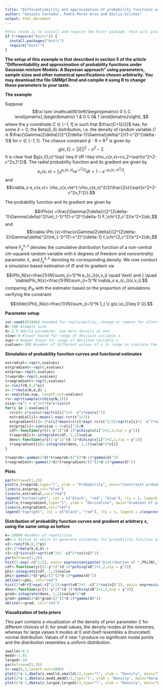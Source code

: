 ```yaml
---
title: "Differentiability and approximation of probability functions under  Gaussian mixture Models: A Bayesian approach"
author: "Gonzalo Contador, Pedro Perez-Aros and Emilio Vilches"
output: html_document
---
```




```r
#this chunk is to install and require the knitr package, that will produce an html or pdf output report 
if (!require("knitr")) {
  install.packages("knitr") 
  require("knitr") 
}
```

**The setup of this example is that described in section 5 of the article "Differentiability and approximation of probability functions under
Gaussian mixture Models: A Bayesian approach" using parameters, sample sizes and other numerical specifications chosen arbitrarily. You may download the file GMMpf.Rmd and compile it using R to change these parameters to your taste.**


**The example**

Suppose $$\xi \sim \mathcal{N}\left(\begin{pmatrix}	0 \\ C \end{pmatrix},\begin{bmatrix} 1 & 0 \\ 0& 1 \end{bmatrix}\right), $$
where the y coordinate $C \in [-1,1]$ is such that $\frac{C+1}{2}$ has, for some $\delta>0$, the Beta($\delta,\delta$) distribution, i.e. the density of random variable $C$ is $\frac{\Gamma(2\delta)}{2^{2\delta-1}\Gamma(\delta)^2}(1-c^2)^{\delta-1}$ for $c\in [-1,1]$. The chance constraint $g:\mathbb{R} \times \mathbb{R}^2$ is given by 
$$g(x,\xi)=||\xi||^2-x^2-2.$$
It is clear that $g(x,(0,c)^\top) \leq 0 \iff r\leq \rho_c(x,v)=cv_2+\sqrt{x^2+2-c^2v_1^2}$. The radial probability function and its gradient are given by 
$$e_c(x,v)= \int_0^{\rho_c(x,v)}re^{-r^2/2}dt=1-e^{-\rho_c(x,v)^2/2},$$ and 
$$\nabla_x e_c(x,v)= \rho_c(x,v)e^{-\rho_c(x,v)^2/2}\frac{2x}{\sqrt{x^2+2-c^2v_1^2}}.$$

The probability function and its gradient are given by

$$\Phi(x)
  =\frac{\Gamma(2\delta)}{2^{2\delta-1}\Gamma(\delta)^2}\int_{-1}^1(1-c^2)^{\delta-1} F_\chi^{2,c^2}(x^2+2)dc,$$
and
$$\nabla \Phi (x)=\frac{x\Gamma(2\delta)}{2^{2\delta-2}\Gamma(\delta)^2}\int_{-1}^1(1-c^2)^{\delta-1} f_\chi^{2,c^2}(x^2+2)dc,$$

where $F_\chi^{k,\lambda}$ denotes the cumulative distribution function of a non-central chi-squared random variable with $k$ degrees of freedom and noncentrality parameter $\lambda$, and $f_\chi^{k,\lambda}$ denoting its corresponding density. We now conduct a simulation based estimation of $\Phi$ and its gradient vía 

$$\Phi_N(x)=\frac{1}{N}\sum_{i=1}^N e_{c_i}(x,v_i) \quad \text{ and } \quad \nabla\Phi_N(x)=\frac{1}{N}\sum_{i=1}^N \nabla_x e_{c_i}(x,v_i).$$
comparing $\Phi_N$ with the estimator based on the proportion of simulations verifying the constraint

$$\tilde{\Phi}_N(x)=\frac{1}{N}\sum_{i=1}^N 1_{ \{ g(x,\xi_i)\leq 0 \}}.$$


**Parameter setup** 

```r
set.seed(681986) #seeded for replicability, change or remove for alternate samples
N<-100 #sample size
d<-2.5 #delta parameter, see more details at end
xlow<-0 #lower bound for range of decision variable x
xup<-4 #upper bound for range of decision variable x
xvalues<-200 #number of different values of x in range to simulate the probability function and estimators

```

**Simulation of probability function curves and functional estimates** 
```r
estradial<-rep(0,xvalues)
estgradient<-rep(0,xvalues)
estprop<-rep(0,xvalues)
trueprob<-rep(0,xvalues)
truegradient<-rep(0,xvalues)
v<-runif(N,0,2*pi)
c<-2*rbeta(N,d,d)-1
x<-seq(xlow,xup, length.out=xvalues)
rs<-sqrt(sample(rchisq(N,2)))
xisq<-rs^2 + c^2+2*rs*c*sin(v)
for(i in 1:xvalues){
  rcrit<-c*sin(v)+sqrt(x[i]^2+2 -c^2*cos(v)^2)
  estradial[i]<-mean(1-exp(-rcrit^2/2))
  estgradient[i]<-2*x[i]*mean(rcrit*exp(-rcrit^2/2)/sqrt(x[i]+2 -c^2*cos(v)^2))
  estprop[i]<-sum(xisq < 2+x[i]^2)/N
  cdf<-function(y){(1-y^2)^(d-1)*pchisq(x[i]^2+2,2,ncp = y^2)}
  trueprob[i]<-integrate(cdf,-1,1)$value
  dens<-function(y){(1-y^2)^(d-1)*dchisq(x[i]^2+2,2,ncp = y^2)}
  truegradient[i]<-integrate(dens,-1,1)$value*2*x[i]
}

trueprob<-gamma(2*d)*trueprob/(2^(2*d-1)*gamma(d)^2)
truegradient<-gamma(2*d)*truegradient/(2^(2*d-2)*gamma(d)^2)
```

**Plots**

```r
par(mfrow=c(1,2))
plot(x,trueprob,type="l", ylab = "Probability", main="Constraint probability")
lines(x,estprop,col="blue")
lines(x,estradial,col="red")
legend("bottomright", col = c("black", "red", "blue"), lty = 1, legend = c(expression(Phi), expression(Phi[N]), expression(tilde(Phi)[N])))
plot(x,truegradient,type="l", ylab = "Derivative", main="Gradient of probability function")
lines(x,estgradient,col="red")
legend("topright", col = c("black", "red"), lty = 1, legend = c(expression(paste(nabla,Phi)), expression(paste(nabla,Phi[N]))))
```

**Distribution of probability function curves and gradient at arbitrary x, using the same setup as before** 

```r
k<-10000 #number of repetitions
x0<-1 #value at which to generate estimates for probability function and gradient
v2<-runif(k,0,2*pi)
c2<-2*rbeta(k,d,d)-1
r2<-c2*sin(v2)+sqrt(x0^2+2 -c2^2*cos(v2)^2)
par(mfrow=c(1,2))
hist(1-exp(-r2^2/2), main= expression(paste("Distribution of ",Phi[N],"(x)")), freq = FALSE, xlab = "value of estimate")
cdf<-function(y){(1-y^2)^(d-1)*pchisq(x0^2+2,2,ncp = y^2)}
phi<-integrate(cdf,-1,1)$value
phi<-gamma(2*d)*phi/(2^(2*d-1)*gamma(d)^2)
abline(v=phi, col="red")
hist(2*x0*r2*exp(-r2^2/2)/sqrt(x0^2+2 -c2^2*cos(v2)^2), main= expression(paste("Distribution of ",nabla,Phi[N],"(x)")), freq = FALSE, xlab = "value of estimate")
dens<-function(y){(1-y^2)^(d-1)*dchisq(x0^2+2,2,ncp = y^2)}
grad<-integrate(dens,-1,1)$value*2*x0
grad<-gamma(2*d)*grad/(2^(2*d-2)*gamma(d)^2)
abline(v=grad, col="red")
```

**Visualization of beta priors**

This part contains a visualization of the density of prior parameter $C$ for different choices of $\delta$: for small values, the density modes at the extremes; whereas for large values it modes at $0$ and itself resembles a (truncated) normal distribution. Values of $\delta$ near 1 produce no significant modal points and the distribution resembles a uniform distribution.
```r
smalld<-0.5
medd<-1.01
larged<-10
par(mfrow=c(1,3))
z<-seq(0,1,length.out=1000)
plot(2*z-1,dbeta(z,smalld,smalld)/2,type="l", ylab = "Density", main="Small parameter (0.5)", xlab = "C")
plot(2*z-1,dbeta(z,medd,medd)/2,type="l", ylab = "Density", main="Parameter close to 1 (1.01)", xlab = "C")
plot(2*z-1,dbeta(z,larged,larged)/2,type="l", ylab = "Density", main="Large parameter (10)", xlab = "C")
```